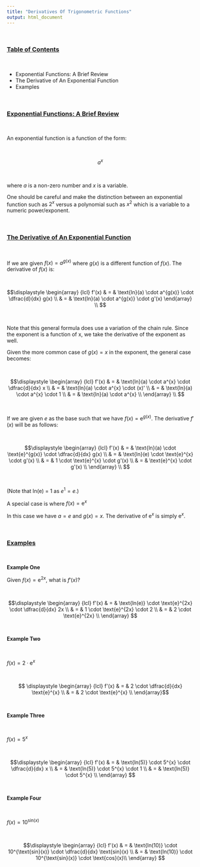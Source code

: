 ```yaml
---
title: "Derivatives Of Trigonometric Functions"
output: html_document
---
```


&nbsp;

### <u>Table of Contents</u>

&nbsp;

* Exponential Functions: A Brief Review
* The Derivative of An Exponential Function
* Examples

&nbsp;

### <u>Exponential Functions: A Brief Review</u>

&nbsp;

An exponential function is a function of the form:

&nbsp;

$$\displaystyle a^{x}$$

&nbsp;

where $a$ is a non-zero number and $x$ is a variable.

One should be careful and make the distinction between an exponential function such as $2^x$ versus a polynomial such as $x^2$ which is a variable to a numeric power/exponent.

&nbsp;

### <u>The Derivative of An Exponential Function</u>

&nbsp;

If we are given $f(x) = a^{g(x)}$ where $g(x)$ is a different function of $f(x)$. The derivative of $f(x)$ is:

&nbsp;

$$\displaystyle \begin{array} {lcl} f'(x) & = & \text{ln}(a) \cdot a^{g(x)} \cdot \dfrac{d}{dx} g(x) \\ & = & \text{ln}(a) \cdot a^{g(x)} \cdot g'(x) \end{array} \\ $$

&nbsp;

Note that this general formula does use a variation of the chain rule. Since the exponent is a function of x, we take the derivative of the exponent as well.

Given the more common case of $g(x) = x$ in the exponent, the general case becomes:

&nbsp;

$$\displaystyle \begin{array} {lcl} f'(x) & = & \text{ln}(a) \cdot a^{x} \cdot \dfrac{d}{dx} x \\ & = & \text{ln}(a) \cdot a^{x} \cdot (x)' \\ & = & \text{ln}(a) \cdot a^{x} \cdot 1 \\ & = & \text{ln}(a) \cdot a^{x} \\ \end{array} \\ $$

&nbsp;

If we are given $e$ as the base such that we have $f(x) = \text{e}^{g(x)}$. The derivative $f'(x)$ will be as follows:

&nbsp;

$$\displaystyle \begin{array} {lcl} f'(x) & = & \text{ln}(a) \cdot \text{e}^{g(x)} \cdot \dfrac{d}{dx} g(x) \\ & = & \text{ln}(e) \cdot \text{e}^{x} \cdot g'(x) \\ & = & 1 \cdot \text{e}^{x} \cdot g'(x) \\ & = & \text{e}^{x} \cdot g'(x) \\ \end{array} \\ $$

&nbsp;

(Note that ln(e) = 1 as $e^{1} = e$.)

A special case is where $f(x) = \text{e}^{x}$

In this case we have $a = e$ and $g(x) = x$. The derivative of $\text{e}^{x}$ is simply $\text{e}^{x}$.

&nbsp;

### <u>Examples</u>

&nbsp;

**Example One**

Given $f(x) = \text{e}^{2x}$, what is $f'(x)$?

&nbsp;

$$\displaystyle \begin{array} {lcl} f'(x) & = & \text{ln(e)} \cdot \text{e}^{2x} \cdot \dfrac{d}{dx} 2x \\ & = & 1 \cdot \text{e}^{2x} \cdot 2 \\ & = & 2 \cdot \text{e}^{2x} \\ \end{array} $$

&nbsp;

**Example Two** 

&nbsp;

$f(x) = 2 \cdot \text{e}^{x}$

&nbsp;

$$ \displaystyle \begin{array} {lcl} f'(x) & = & 2 \cdot \dfrac{d}{dx} \text{e}^{x} \\ & = & 2 \cdot \text{e}^{x} \\ \end{array}$$

&nbsp;

**Example Three** 

&nbsp;

$f(x) = 5^{x}$

&nbsp;

$$\displaystyle \begin{array} {lcl} f'(x) & = & \text{ln(5)} \cdot 5^{x} \cdot \dfrac{d}{dx} x \\ & = & \text{ln(5)} \cdot 5^{x} \cdot 1 \\ & = & \text{ln(5)} \cdot 5^{x} \\ \end{array} $$

&nbsp;

**Example Four** 

&nbsp;

$f(x) = 10^{\text{sin}(x)}$

&nbsp;

$$\displaystyle \begin{array} {lcl} f'(x) & = & \text{ln(10)} \cdot 10^{\text{sin}(x)} \cdot \dfrac{d}{dx} \text{sin}(x) \\ & = & \text{ln(10)} \cdot 10^{\text{sin}(x)} \cdot \text{cos}(x)\\ \end{array} $$

&nbsp;


